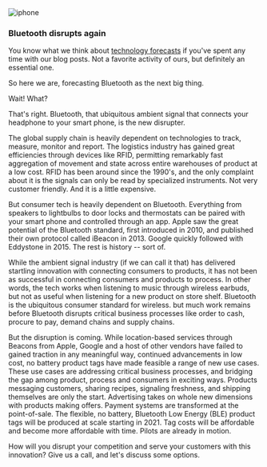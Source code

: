 

<div className={styles["Welcome"]}>

<div className={styles["rcs"]}>     
    <img src={[sensor]} alt="iphone" />   
</div>

### Bluetooth disrupts again

You know what we think about [technology forecasts](https://proximityblog.netlify.app/posts/2020-09-25/forecast) if you've spent any time with our blog posts. Not a favorite activity of ours, but definitely an essential one.

So here we are, forecasting Bluetooth as the next big thing.

Wait! What? 

That's right. Bluetooth, that ubiquitous ambient signal that connects your headphone to your smart phone, is the new disrupter. 

The global supply chain is heavily dependent on technologies to track, measure, monitor and report. The logistics industry has gained great efficiencies through devices like RFID, permitting remarkably fast aggregation of movement and state across entire warehouses of product at a low cost. RFID has been around since the 1990's, and the only complaint about it is the signals can only be read by specialized instruments. Not very customer friendly. And it is a little expensive.

But consumer tech is heavily dependent on Bluetooth. Everything from speakers to lightbulbs to door locks and thermostats can be paired with your smart phone and controlled through an app. Apple saw the great potential of the Bluetooth standard, first introduced in 2010, and published their own protocol called iBeacon in 2013. Google quickly followed with Eddystone in 2015. The rest is history -- sort of.

While the ambient signal industry (if we can call it that) has delivered startling innovation with connecting consumers to products, it has not been as successful in connecting consumers and products to process. In other words, the tech works when listening to music through wireless earbuds, but not as useful when listening for a new product on store shelf. Bluetooth is the ubiquitous consumer standard for wireless. but much work remains before Bluetooth disrupts critical business processes like order to cash, procure to pay, demand chains and supply chains. 

But the disruption is coming. While location-based services through Beacons from Apple, Google and a host of other vendors have failed to gained traction in any meaningful way, continued advancements in low cost, no battery product tags have made feasible a range of new use cases. These use cases are addressing critical business processes, and bridging the gap among product, process and consumers in exciting ways. Products messaging customers, sharing recipes, signaling freshness, and shipping themselves are only the start. Advertising takes on whole new dimensions with products making offers. Payment systems are transformed at the point-of-sale. The flexible, no battery, Bluetooth Low Energy (BLE) product tags will be produced at scale starting in 2021. Tag costs will be affordable and become more affordable with time. Pilots are already in motion.

How will you disrupt your competition and serve your customers with this innovation? Give us a call, and let's discuss some options.




</div>